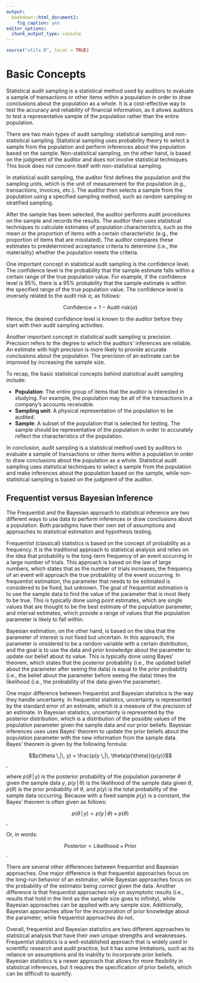 ```yaml
---
output:
  bookdown::html_document2:
    fig_caption: yes
editor_options:
  chunk_output_type: console
---
```


```r
source("utils.R", local = TRUE)
```

# Basic Concepts {#CHAPTER-BASIC-CONCEPTS}

Statistical audit sampling is a statistical method used by auditors to evaluate
a sample of transactions or other items within a population in order to draw
conclusions about the population as a whole. It is a cost-effective way to test
the accuracy and reliability of financial information, as it allows auditors to
test a representative sample of the population rather than the entire population.

There are two main types of audit sampling: statistical sampling and
non-statistical sampling. Statistical sampling uses probability theory to
select a sample from the population and perform inferences about the population
based on the sample. Non-statistical sampling, on the other hand, is based on
the judgment of the auditor and does not involve statistical techniques. This
book does not concern itself with non-statistical sampling.

In statistical audit sampling, the auditor first defines the population and the
sampling units, which is the unit of measurement for the population
(e.g., transactions, invoices, etc.). The auditor then selects a sample from the
population using a specified sampling method, such as random sampling or
stratified sampling.

After the sample has been selected, the auditor performs audit procedures on the
sample and records the results. The auditor then uses statistical techniques to
calculate estimates of population characteristics, such as the mean or the
proportion of items with a certain characteristic (e.g., the proportion of
items that are misstated). The auditor compares these estimates to predetermined
acceptance criteria to determine (i.e., the materiality) whether the population
meets the criteria.

One important concept in statistical audit sampling is the confidence level. The
confidence level is the probability that the sample estimate falls within a
certain range of the true population value. For example, if the confidence level
is 95%, there is a 95% probability that the sample estimate is within the
specified range of the true population value. The confidence level is inversely
related to the audit risk $\alpha$, as follows:

$$\text{Confidence} = 1 - \text{Audit risk}(\alpha)$$

Hence, the desired confidence level is known to the auditor before they start
with their audit sampling activities.

Another important concept in statistical audit sampling is precision. Precision
refers to the degree to which the auditors' inferences are reliable. An estimate
with high precision is more likely to provide accurate conclusions about the
population. The precision of an estimate can be improved by increasing the
sample size.

To recap, the basic statistical concepts behind statistical audit sampling
include:

- **Population**: The entire group of items that the auditor is interested in
  studying. For example, the population may be all of the transactions in a
  company's accounts receivable.
- **Sampling unit**: A physical representation of the population to be audited.
- **Sample**: A subset of the population that is selected for testing. The
  sample should be representative of the population in order to accurately
  reflect the characteristics of the population.

In conclusion, audit sampling is a statistical method used by auditors to
evaluate a sample of transactions or other items within a population in order to
draw conclusions about the population as a whole. Statistical audit sampling
uses statistical techniques to select a sample from the population and make
inferences about the population based on the sample, while non-statistical
sampling is based on the judgment of the auditor.

## Frequentist versus Bayesian Inference

The Frequentist and the Bayesian approach to statistical inference are two
different ways to use data to perform inferences or draw conclusions about a
population. Both paradigms have their own set of assumptions and approaches to
statistical estimation and hypothesis testing.

Frequentist (classical) statistics is based on the concept of probability as a
frequency. It is the traditional approach to statistical analysis and relies on
the idea that probability is the long-term frequency of an event occurring in a
large number of trials. This approach is based on the law of large numbers,
which states that as the number of trials increases, the frequency of an event
will approach the true probability of the event occurring. In frequentist
estimation, the parameter that needs to be estimated is considered to be fixed,
but unknown. The goal of frequentist estimation is to use the sample data to
find the value of the parameter that is most likely to be true. This is
typically done using point estimates, which are single values that are thought
to be the best estimate of the population parameter, and interval estimates,
which provide a range of values that the population parameter is likely to fall
within.

Bayesian estimation, on the other hand, is based on the idea that the parameter
of interest is not fixed but uncertain. In this approach, the parameter is 
onsidered to be a random variable with a certain distribution, and the goal is
to use the data and prior knowledge about the parameter to update our belief
about its value. This is typically done using Bayes' theorem, which states that
the posterior probability (i.e., the updated belief about the parameter after
seeing the data) is equal to the prior probability (i.e., the belief about the
parameter before seeing the data) times the likelihood (i.e., the probability of
the data given the parameter).

One major difference between frequentist and Bayesian statistics is the way
they handle uncertainty. In frequentist statistics, uncertainty is represented
by the standard error of an estimate, which is a measure of the precision of an
estimate. In Bayesian statistics, uncertainty is represented by the posterior
distribution, which is a distribution of the possible values of the population
parameter given the sample data and our prior beliefs. Bayesian inferences
uses uses Bayes' theorem to update the prior beliefs about the population
parameter with the new information from the sample data. Bayes' theorem is given
by the following formula:

$$p(\theta \,|\, y) = \frac{p(y \,|\, \theta)p(\theta)}{p(y)}$$,

where $p(\theta \,|\, y)$ is the posterior probability of the population
parameter $\theta$ given the sample data $y$, $p(y \,|\, \theta)$ is the
likelihood of the sample data given $\theta$, $p(\theta)$ is the prior
probability of $\theta$, and $p(y)$ is the total probability of the sample data
occurring. Because with a fixed sample $p(y)$ is a constant, the Bayes' theorem
is often given as follows:

$$p(\theta \,|\, y) \propto p(y \,|\, \theta) \times p(\theta)$$,

Or, in words:

$$\text{Posterior} \propto \text{Likelihood} \times \text{Prior}$$.

There are several other differences between frequentist and Bayesian approaches.
One major difference is that frequentist approaches focus on the long-run
behavior of an estimator, while Bayesian approaches focus on the probability of
the estimator being correct given the data. Another difference is that
frequentist approaches rely on asymptotic results (i.e., results that hold in
the limit as the sample size goes to infinity), while Bayesian approaches can be
applied with any sample size. Additionally, Bayesian approaches allow for the
incorporation of prior knowledge about the parameter, while frequentist
approaches do not.

Overall, frequentist and Bayesian statistics are two different approaches to
statistical analysis that have their own unique strengths and weaknesses.
Frequentist statistics is a well-established approach that is widely used in
scientific research and audit practice, but it has some limitations, such as its
reliance on assumptions and its inability to incorporate prior beliefs. Bayesian
statistics is a newer approach that allows for more flexibility in statistical
inferences, but it requires the specification of prior beliefs, which can be
difficult to quantify.
